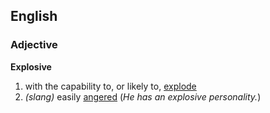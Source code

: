 ==English==
===Adjective===

'''Explosive'''
# with the capability to, or likely to, [[explode]] 
# ''(slang)'' easily [[angered]] (''He has an explosive personality.'')